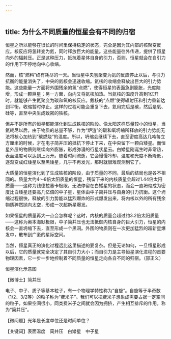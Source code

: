 ```yaml
---
---
---
```

title: 为什么不同质量的恒星会有不同的归宿
---




恒星之所以能够在很长的时间里保持稳定的状态，完全是因为其内部的核聚变反应。核反应将氢转变为氦，同时释放巨大的能量。这些能量往外传递，提供了恒星向外的辐射压。正是这种压力，抵抗着星体自身的引力，否则，恒星就会在自引力的作用下不停地向中心收缩。

然而，核“燃料”终有耗尽的一天。当恒星中央氢聚变为氦的反应停止以后，与引力抗衡的能量消失了，中央的氦核会迅速收缩。氦核的收缩会释放出巨大的引力势能。这些能量一方面将外围残余的氢“点燃”，使得恒星的表面急剧膨胀，光度陡增，形成一颗巨星；另一方面，向内又将氦核加热。当氦核的温度升高到1亿开时，就能够产生氦聚变为碳和氧的核反应。氦核的“点燃”使得辐射压和引力重新达到平衡，收缩暂时停止。这样的过程可能会重复下去，氦用完后是碳，然后是氧、硅等，直至中央生成致密的铁核。

但并不是所有的恒星都能演化到生成铁核的阶段。像太阳这样质量较小的恒星，当氦耗尽以后，由于物质的总量不够，作为“炉渣”的碳和氧坍缩所释放的引力势能无法将核心加热到“碳燃烧”的温度。所以，坍缩会继续下去，直至密度高达几吨每立方厘米的时候，才在电子简并压的抵抗下停止下来，在中央留下一颗白矮星。而恒星外层的物质则继续向外膨胀，形成弥漫的行星状星云。白矮星刚诞生时非常热，表面温度可以达到上万开。随着时间流逝，它会慢慢冷却，温度和光度不断降低，逐渐变成红矮星以至黑矮星，几乎不再发光，那时就很难观测到它了。

大质量的恒星演化到了生成铁核的阶段，由于质量的不同，最后的结局也是各不相同的。质量大约4～8倍太阳质量的恒星，残留下来的内核质量会超过1.44倍太阳质量——这称为钱德拉塞卡极限，无法停留在白矮星的状态，而会一直坍缩成为密度比白矮星还要高几亿倍的中子星，星体由中子简并压与自身的引力抗衡。这个坍缩过程很快，释放的引力势能以猛烈爆炸的形式爆发出来，将内核以外的所有残余物质猝然抛向太空，形成一次超新星爆发。

如果恒星的质量再大一点会怎样呢？这时，内核的质量会超过约3.2倍太阳质量——这称为奥本海默极限，中子简并压也无法抵御内核自身的巨大引力，恒星的内核会一直坍缩下去，直至形成一个黑洞。外围的物质则在一次更加猛烈的超新星爆发中，散布到广袤的星际空间。

当然，恒星真正的演化过程远比这里描述的要复杂。但是无论如何，一旦恒星形成以后，它的质量就完全决定了其自引力大小；而自引力是主导恒星演化进程的首要物理因素，它一步一步地控制着不同质量的恒星走向各自不同的归宿。（邵正义）

恒星演化示意图





【微博士】简并压

电子、中子、质子等基本粒子，有一个物理学特性称为“自旋”。自旋等于半奇数（1/2、3/2等）的粒子称为“费米子”。我们可以把费米子想象成需要占据一定空间的粒子，如果空间很小，同类费米子之间就会因为拥挤，产生相互排斥的作用，称为“简并压”。

【微问题】光年是长度单位还是时间单位？

【关键词】表面温度　简并压　白矮星　中子星